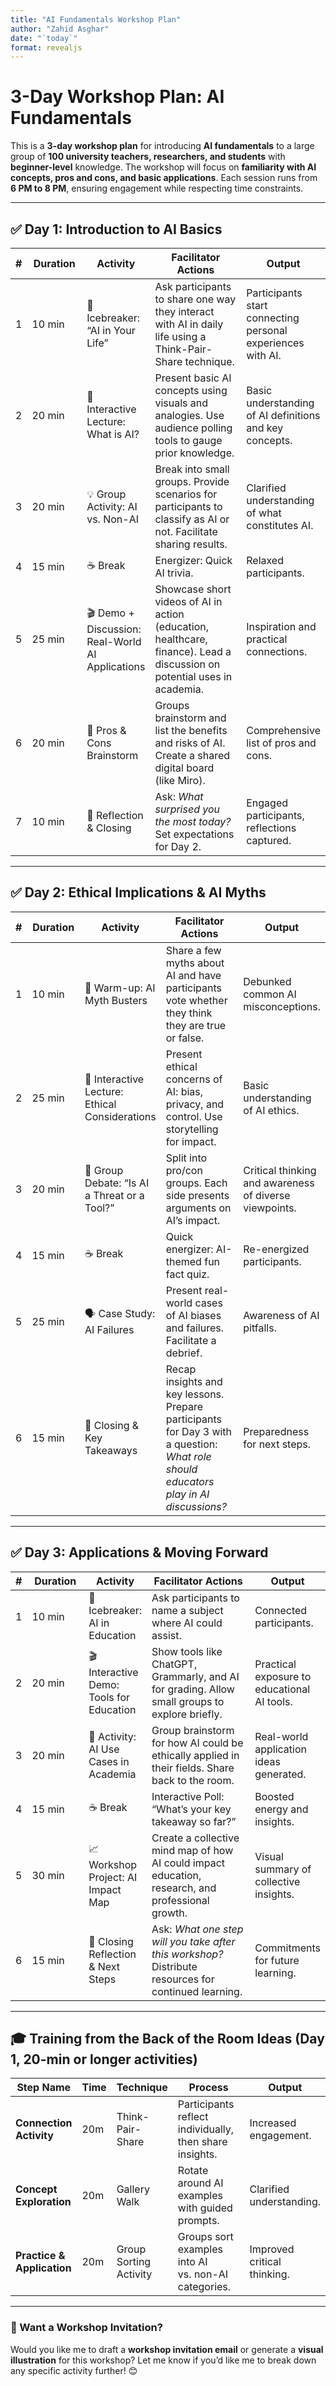 ---
title: "AI Fundamentals Workshop Plan"
author: "Zahid Asghar"
date: "`today`"
format: revealjs
---

# 3-Day Workshop Plan: AI Fundamentals

  This is a **3-day workshop plan** for introducing **AI fundamentals** to a large group of **100 university teachers, researchers, and students** with **beginner-level** knowledge. The workshop will focus on **familiarity with AI concepts, pros and cons, and basic applications**. Each session runs from **6 PM to 8 PM**, ensuring engagement while respecting time constraints.

---

## ✅ Day 1: Introduction to AI Basics

  | # | Duration | Activity | Facilitator Actions | Output |
  |---|----------|----------|---------------------|--------|
  | 1 | 10 min | 🎯 Icebreaker: "AI in Your Life" | Ask participants to share one way they interact with AI in daily life using a Think-Pair-Share technique. | Participants start connecting personal experiences with AI. |
  | 2 | 20 min | 📖 Interactive Lecture: What is AI? | Present basic AI concepts using visuals and analogies. Use audience polling tools to gauge prior knowledge. | Basic understanding of AI definitions and key concepts. |
  | 3 | 20 min | 💡 Group Activity: AI vs. Non-AI | Break into small groups. Provide scenarios for participants to classify as AI or not. Facilitate sharing results. | Clarified understanding of what constitutes AI. |
  | 4 | 15 min | ☕ Break | Energizer: Quick AI trivia. | Relaxed participants. |
  | 5 | 25 min | 🎬 Demo + Discussion: Real-World AI Applications | Showcase short videos of AI in action (education, healthcare, finance). Lead a discussion on potential uses in academia. | Inspiration and practical connections. |
  | 6 | 20 min | 🧠 Pros & Cons Brainstorm | Groups brainstorm and list the benefits and risks of AI. Create a shared digital board (like Miro). | Comprehensive list of pros and cons. |
  | 7 | 10 min | 📌 Reflection & Closing | Ask: *What surprised you the most today?* Set expectations for Day 2. | Engaged participants, reflections captured. |

  ---

## ✅ Day 2: Ethical Implications & AI Myths

  | # | Duration | Activity | Facilitator Actions | Output |
  |---|----------|----------|---------------------|--------|
  | 1 | 10 min | 🌟 Warm-up: AI Myth Busters | Share a few myths about AI and have participants vote whether they think they are true or false. | Debunked common AI misconceptions. |
  | 2 | 25 min | 📖 Interactive Lecture: Ethical Considerations | Present ethical concerns of AI: bias, privacy, and control. Use storytelling for impact. | Basic understanding of AI ethics. |
  | 3 | 20 min | 💬 Group Debate: "Is AI a Threat or a Tool?" | Split into pro/con groups. Each side presents arguments on AI's impact. | Critical thinking and awareness of diverse viewpoints. |
| 4 | 15 min | ☕ Break | Quick energizer: AI-themed fun fact quiz. | Re-energized participants. |
| 5 | 25 min | 🗣️ Case Study: AI Failures | Present real-world cases of AI biases and failures. Facilitate a debrief. | Awareness of AI pitfalls. |
| 6 | 15 min | 📌 Closing & Key Takeaways | Recap insights and key lessons. Prepare participants for Day 3 with a question: *What role should educators play in AI discussions?* | Preparedness for next steps. |

---

## ✅ Day 3: Applications & Moving Forward

| # | Duration | Activity | Facilitator Actions | Output |
|---|----------|----------|---------------------|--------|
| 1 | 10 min | 🌟 Icebreaker: AI in Education | Ask participants to name a subject where AI could assist. | Connected participants. |
| 2 | 20 min | 🎬 Interactive Demo: Tools for Education | Show tools like ChatGPT, Grammarly, and AI for grading. Allow small groups to explore briefly. | Practical exposure to educational AI tools. |
| 3 | 20 min | 🧠 Activity: AI Use Cases in Academia | Group brainstorm for how AI could be ethically applied in their fields. Share back to the room. | Real-world application ideas generated. |
| 4 | 15 min | ☕ Break | Interactive Poll: "What's your key takeaway so far?" | Boosted energy and insights. |
| 5 | 30 min | 📈 Workshop Project: AI Impact Map | Create a collective mind map of how AI could impact education, research, and professional growth. | Visual summary of collective insights. |
| 6 | 15 min | 🎯 Closing Reflection & Next Steps | Ask: *What one step will you take after this workshop?* Distribute resources for continued learning. | Commitments for future learning. |

---

## 🎓 Training from the Back of the Room Ideas (Day 1, 20-min or longer activities)

| Step Name                | Time | Technique                   | Process                                                 | Output                        |
|--------------------------|------|-----------------------------|--------------------------------------------------------|-------------------------------|
| **Connection Activity**  | 20m  | Think-Pair-Share            | Participants reflect individually, then share insights. | Increased engagement.        |
| **Concept Exploration**  | 20m  | Gallery Walk                | Rotate around AI examples with guided prompts.          | Clarified understanding.     |
| **Practice & Application**| 20m | Group Sorting Activity      | Groups sort examples into AI vs. non-AI categories.     | Improved critical thinking.  |

---

### 📩 Want a Workshop Invitation?
Would you like me to draft a **workshop invitation email** or generate a **visual illustration** for this workshop? Let me know if you'd like me to break down any specific activity further! 😊
